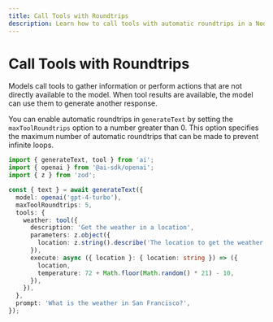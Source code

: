 ```yaml
---
title: Call Tools with Roundtrips
description: Learn how to call tools with automatic roundtrips in a Node.js application.
---
```


# Call Tools with Roundtrips

Models call tools to gather information or perform actions that are not directly available to the model.
When tool results are available, the model can use them to generate another response.

You can enable automatic roundtrips in `generateText` by setting the `maxToolRoundtrips` option to
a number greater than 0.
This option specifies the maximum number of automatic roundtrips that can be made to prevent infinite loops.

```ts highlight={"7"}
import { generateText, tool } from 'ai';
import { openai } from '@ai-sdk/openai';
import { z } from 'zod';

const { text } = await generateText({
  model: openai('gpt-4-turbo'),
  maxToolRoundtrips: 5,
  tools: {
    weather: tool({
      description: 'Get the weather in a location',
      parameters: z.object({
        location: z.string().describe('The location to get the weather for'),
      }),
      execute: async ({ location }: { location: string }) => ({
        location,
        temperature: 72 + Math.floor(Math.random() * 21) - 10,
      }),
    }),
  },
  prompt: 'What is the weather in San Francisco?',
});
```
